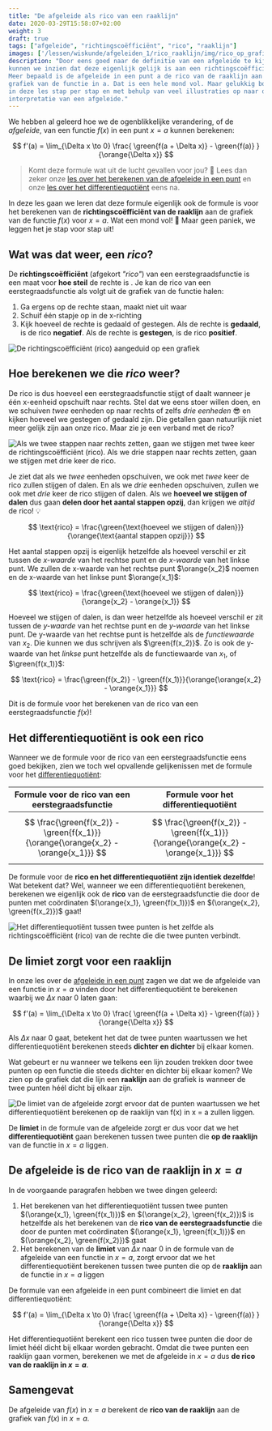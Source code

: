 ```yaml
---
title: "De afgeleide als rico van een raaklijn"
date: 2020-03-29T15:58:07+02:00
weight: 3
draft: true
tags: ["afgeleide", "richtingscoëfficiënt", "rico", "raaklijn"]
images: ['/lessen/wiskunde/afgeleiden_1/rico_raaklijn/img/rico_op_grafiek.png', '/lessen/wiskunde/afgeleiden_1/rico_raaklijn/img/rico_evenredig_met_stap.png', '/lessen/wiskunde/afgeleiden_1/rico_raaklijn/img/difquot_als_rico.png', '/lessen/wiskunde/afgeleiden_1/rico_raaklijn/img/limiet_raaklijn.png']
description: "Door eens goed naar de definitie van een afgeleide te kijken,
kunnen we inzien dat deze eigenlijk gelijk is aan een richtingscoëfficiënt.
Meer bepaald is de afgeleide in een punt a de rico van de raaklijn aan de
grafiek van de functie in a. Dat is een hele mond vol. Maar gelukkig bouwen we
in deze les stap per stap en met behulp van veel illustraties op naar deze
interpretatie van een afgeleide."
---
```


We hebben al geleerd hoe we de ogenblikkelijke verandering, of de _afgeleide_,
van een functie $f(x)$ in een punt $x = a$ kunnen berekenen:


$$
 f'(a) = \lim_{\Delta x \to 0} \frac{ \green{f(a + \Delta x)} - \green{f(a)} }{\orange{\Delta x}} 
$$


> Komt deze formule wat uit de lucht gevallen voor jou? 🤨 Lees dan zeker onze
> [les over het berekenen van de afgeleide in een punt](afgeleide) en onze
> [les over het differentiequotiënt](differentiequotient) eens na.

In deze les gaan we leren dat deze formule eigenlijk ook de formule is voor het
berekenen van de **richtingscoëfficiënt van de raaklijn** aan de grafiek van de
functie $f(x)$ voor $x = a$. Wat een mond vol! 🤯 Maar geen paniek, we leggen
het je stap voor stap uit!

## Wat was dat weer, een _rico_?

De **richtingscoëfficiënt** (afgekort _"rico"_) van een eerstegraadsfunctie is
een maat voor **hoe steil** de rechte is <Mute text="(herinner je dat een
eerstegraadsfunctie altijd een rechte is)" />.  Je kan de rico van een
eerstegraadsfunctie als volgt uit de grafiek van de functie halen:

1. Ga ergens op de rechte staan, maakt niet uit waar
2. Schuif één stapje <Mute text="(een eenheid)" /> op in de x-richting
3. Kijk hoeveel de rechte is gedaald of gestegen. Als de rechte is **gedaald**,
   is de rico **negatief**. Als de rechte is **gestegen**, is de rico
   **positief**.

![De richtingscoëfficiënt (rico) aangeduid op een grafiek](img/rico_op_grafiek.png)

## Hoe berekenen we die _rico_ weer?

De rico is dus hoeveel een eerstegraadsfunctie stijgt of daalt wanneer je één
x-eenheid opschuift naar rechts. Stel dat we eens stoer willen doen, en we
schuiven _twee_ eenheden op naar rechts of zelfs _drie eenheden_ 😎 en kijken
hoeveel we gestegen of gedaald zijn. Die getallen gaan natuurlijk niet meer
gelijk zijn aan onze rico. Maar zie je een verband met de rico?

![Als we twee stappen naar rechts zetten, gaan we stijgen met twee keer de richtingscoëfficiënt (rico). Als we drie stappen naar rechts zetten, gaan we stijgen met drie keer de rico.](img/rico_evenredig_met_stap.png)

Je ziet dat als we _twee_ eenheden opschuiven, we ook met _twee_ keer de rico
zullen stijgen of dalen. En als we _drie_ eenheden opschuiven, zullen we ook
met _drie_ keer de rico stijgen of dalen. Als we **hoeveel we stijgen of
dalen** dus gaan **delen door het aantal stappen opzij**, dan krijgen we
_altijd_ de rico! 💡


$$
\text{rico} = \frac{\green{\text{hoeveel we stijgen of dalen}}}{\orange{\text{aantal stappen opzij}}}
$$


Het aantal stappen opzij is eigenlijk hetzelfde als hoeveel verschil er zit
tussen de _x-waarde_ van het rechtse punt en de _x-waarde_ van het linkse punt.
We zullen de x-waarde van het rechtse punt $\orange{x_2}$ noemen en de
x-waarde van het linkse punt $\orange{x_1}$:


$$
\text{rico} = \frac{\green{\text{hoeveel we stijgen of dalen}}}{\orange{x_2} - \orange{x_1}}
$$


Hoeveel we stijgen of dalen, is dan weer hetzelfde als hoeveel verschil er zit
tussen de _y-waarde_ van het rechtse punt en de _y-waarde_ van het linkse punt.
De y-waarde van het rechtse punt is hetzelfde als de _functiewaarde_ van
$x_2$. Die kunnen we dus schrijven als $\green{f(x_2)}$. Zo is ook de
y-waarde van het _linkse_ punt hetzelfde als de functiewaarde van $x_1$, of
$\green{f(x_1)}$:


$$
\text{rico} = \frac{\green{f(x_2)} - \green{f(x_1)}}{\orange{\orange{x_2} - \orange{x_1}}}
$$


Dit is de formule voor het berekenen van de rico van een eerstegraadsfunctie
$f(x)$!

## Het differentiequotiënt is ook een rico

Wanneer we de formule voor de rico van een eerstegraadsfunctie eens goed
bekijken, zien we toch wel opvallende gelijkenissen met de formule voor het
[differentiequotiënt](differentiequotient):

| Formule voor de rico van een eerstegraadsfunctie                                     | Formule voor het differentiequotiënt                                                 |
| ------------------------------------------------------------------------------------ | ------------------------------------------------------------------------------------ |
| $$ \frac{\green{f(x_2)} - \green{f(x_1)}}{\orange{\orange{x_2} - \orange{x_1}}} $$ | $$ \frac{\green{f(x_2)} - \green{f(x_1)}}{\orange{\orange{x_2} - \orange{x_1}}} $$ |

De formule voor de **rico en het differentiequotiënt zijn identiek dezelfde**!
Wat betekent dat? Wel, wanneer we een differentiequotiënt berekenen, berekenen
we eigenlijk ook de **rico** van de eerstegraadsfunctie <Mute text="(of de
rechte)" /> die door de punten met coördinaten $(\orange{x_1},
\green{f(x_1)})$ en $(\orange{x_2}, \green{f(x_2)})$ gaat!

![Het differentiequotiënt tussen twee punten is het zelfde als richtingscoëfficiënt (rico) van de rechte die die twee punten verbindt.](img/difquot_als_rico.png)

## De limiet zorgt voor een raaklijn

In onze les over de [afgeleide in een punt](afgeleide) zagen we dat we de
afgeleide van een functie in $x = a$ vinden door het differentiequotiënt
te berekenen waarbij we $\Delta x$ <Mute text="(of $x_2 - x_1$)" /> naar $0$
laten gaan:


$$
 f'(a) = \lim_{\Delta x \to 0} \frac{ \green{f(a + \Delta x)} - \green{f(a)} }{\orange{\Delta x}} 
$$


Als $\Delta x$ naar $0$ gaat, betekent het dat de twee punten waartussen we het
differentiequotiënt berekenen steeds **dichter en dichter** bij elkaar komen.

Wat gebeurt er nu wanneer we telkens een lijn zouden trekken door twee punten
op een functie die steeds dichter en dichter bij elkaar komen? We zien op de
grafiek dat die lijn een **raaklijn** aan de grafiek is wanneer de twee punten
héél dicht bij elkaar zijn.

![De limiet van de afgeleide zorgt ervoor dat de punten waartussen we het differentiequotiënt berekenen op de raaklijn van f(x) in x = a zullen liggen.](img/limiet_raaklijn.png)

De **limiet** in de formule van de afgeleide zorgt er dus voor dat we het
**differentiequotiënt** gaan berekenen tussen twee punten die **op de
raaklijn** van de functie in $x = a$ liggen.

## De afgeleide is de rico van de raaklijn in $x = a$

In de voorgaande paragrafen hebben we twee dingen geleerd:

1. Het berekenen van het differentiequotiënt tussen twee punten
   $(\orange{x_1}, \green{f(x_1)})$ en $(\orange{x_2}, \green{f(x_2)})$ is
   hetzelfde als het berekenen van de **rico van de eerstegraadsfunctie** die
   door de punten met coördinaten $(\orange{x_1}, \green{f(x_1)})$ en
   $(\orange{x_2}, \green{f(x_2)})$ gaat
2. Het berekenen van de **limiet** van $\Delta x$ naar $0$ in de formule van de
   afgeleide van een functie in $x = a$, zorgt ervoor dat we het
   differentiequotiënt berekenen tussen twee punten die op de **raaklijn** aan
   de functie in $x = a$ liggen

De formule van een afgeleide in een punt combineert die limiet en dat
differentiequotiënt:


$$
 f'(a) = \lim_{\Delta x \to 0} \frac{ \green{f(a + \Delta x)} - \green{f(a)} }{\orange{\Delta x}} 
$$


Het differentiequotiënt berekent een rico tussen twee punten die door de limiet
héél dicht bij elkaar worden gebracht. Omdat die twee punten een raaklijn gaan
vormen, berekenen we met de afgeleide in $x = a$ dus **de rico van de raaklijn
in $x = a$**.

## Samengevat

<Attention title="De afgeleide als de rico van een raaklijn">


De afgeleide van $f(x)$ in $x = a$ berekent de **rico van de raaklijn** aan de
grafiek van $f(x)$ in $x = a$.

</Attention>
